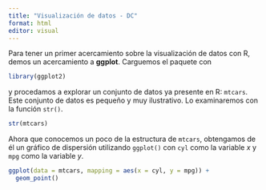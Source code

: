 ```yaml
---
title: "Visualización de datos - DC"
format: html
editor: visual
---
```


Para tener un primer acercamiento sobre la visualización de datos con R, demos un acercamiento a **ggplot**. Carguemos el paquete con

```r
library(ggplot2)
```

y procedamos a explorar un conjunto de datos ya presente en R: `mtcars`. Este conjunto de datos es pequeño y muy ilustrativo. Lo examinaremos con la función `str()`.

```r
str(mtcars)
```

Ahora que conocemos un poco de la estructura de `mtcars`, obtengamos de él un gráfico de dispersión utilizando `ggplot()` con `cyl` como la variable *x* y `mpg` como la variable *y*.

```r
ggplot(data = mtcars, mapping = aes(x = cyl, y = mpg)) + 
  geom_point()
```
